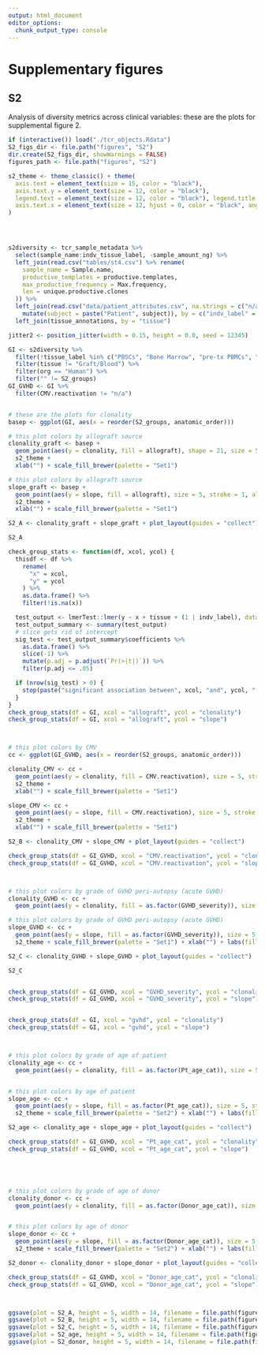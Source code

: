 ```yaml
---
output: html_document
editor_options: 
  chunk_output_type: console
---
```


# Supplementary figures
## S2

Analysis of diversity metrics across clinical variables: these are the plots for supplemental figure 2.
```R
if (interactive()) load("./tcr_objects.Rdata")
S2_figs_dir <- file.path("figures", "S2")
dir.create(S2_figs_dir, showWarnings = FALSE)
figures_path <- file.path("figures", "S2")

s2_theme <- theme_classic() + theme(
  axis.text = element_text(size = 15, color = "black"),
  axis.text.y = element_text(size = 12, color = "black"),
  legend.text = element_text(size = 12, color = "black"), legend.title = element_text(size = 15, color = "black"), axis.title = element_text(size = 15, color = "black", face = "bold"),
  axis.text.x = element_text(size = 12, hjust = 0, color = "black", angle = -30)
)




s2diversity <- tcr_sample_metadata %>%
  select(sample_name:indv_tissue_label, -sample_amount_ng) %>%
  left_join(read.csv("tables/st4.csv") %>% rename(
    sample_name = Sample.name,
    productive_templates = productive.templates,
    max_productive_frequency = Max.frequency,
    len = unique.productive.clones
  )) %>%
  left_join(read.csv("data/patient_attributes.csv", na.strings = c("n/a")) %>%
    mutate(subject = paste("Patient", subject)), by = c("indv_label" = "subject")) %>%
  left_join(tissue_annotations, by = "tissue")

jitter2 <- position_jitter(width = 0.15, height = 0.0, seed = 12345)

GI <- s2diversity %>%
  filter(!tissue_label %in% c("PBSCs", "Bone Marrow", "pre-tx PBMCs", "Heart", "Kidney", "mLN")) %>%
  filter(tissue != "Graft/Blood") %>%
  filter(org == "Human") %>%
  filter("" != S2_groups)
GI_GVHD <- GI %>%
  filter(CMV.reactivation != "n/a")


# these are the plots for clonality
basep <- ggplot(GI, aes(x = reorder(S2_groups, anatomic_order)))

# this plot colors by allograft source
clonality_graft <- basep +
  geom_point(aes(y = clonality, fill = allograft), shape = 21, size = 5, stroke = 1, alpha = .8, position = jitter2) +
  s2_theme +
  xlab("") + scale_fill_brewer(palette = "Set1")

# this plot colors by allograft source
slope_graft <- basep +
  geom_point(aes(y = slope, fill = allograft), size = 5, stroke = 1, alpha = .8, position = jitter2, shape = 21) +
  s2_theme +
  xlab("") + scale_fill_brewer(palette = "Set1")

S2_A <- clonality_graft + slope_graft + plot_layout(guides = "collect")

S2_A

check_group_stats <- function(df, xcol, ycol) {
  thisdf <- df %>%
    rename(
      "x" = xcol,
      "y" = ycol
    ) %>%
    as.data.frame() %>%
    filter(!is.na(x))

  test_output <- lmerTest::lmer(y ~ x + tissue + (1 | indv_label), data = thisdf)
  test_output_summary <- summary(test_output)
  # slice gets rid of intercept
  sig_test <- test_output_summary$coefficients %>%
    as.data.frame() %>%
    slice(-1) %>%
    mutate(p.adj = p.adjust(`Pr(>|t|)`)) %>%
    filter(p.adj <= .05)

  if (nrow(sig_test) > 0) {
    stop(paste("significant association between", xcol, "and", ycol, "found!"))
  }
}
check_group_stats(df = GI, xcol = "allograft", ycol = "clonality")
check_group_stats(df = GI, xcol = "allograft", ycol = "slope")



# this plot colors by CMV
cc <- ggplot(GI_GVHD, aes(x = reorder(S2_groups, anatomic_order)))

clonality_CMV <- cc +
  geom_point(aes(y = clonality, fill = CMV.reactivation), size = 5, stroke = 1, alpha = .8, position = jitter2, shape = 21) +
  s2_theme +
  xlab("") + scale_fill_brewer(palette = "Set1")

slope_CMV <- cc +
  geom_point(aes(y = slope, fill = CMV.reactivation), size = 5, stroke = 1, alpha = .8, position = jitter2, shape = 21) +
  s2_theme +
  xlab("") + scale_fill_brewer(palette = "Set1")

S2_B <- clonality_CMV + slope_CMV + plot_layout(guides = "collect")

check_group_stats(df = GI_GVHD, xcol = "CMV.reactivation", ycol = "clonality")
check_group_stats(df = GI_GVHD, xcol = "CMV.reactivation", ycol = "slope")



# this plot colors by grade of GVHD peri-autopsy (acute GVHD)
clonality_GVHD <- cc +
  geom_point(aes(y = clonality, fill = as.factor(GVHD_severity)), size = 5, stroke = 1, alpha = .8, position = jitter2, shape = 21) + s2_theme + labs(fill = "GVHD \nseverity") + xlab("") + scale_fill_brewer(palette = "Set1")

# this plot colors by grade of GVHD peri-autopsy (acute GVHD)
slope_GVHD <- cc +
  geom_point(aes(y = slope, fill = as.factor(GVHD_severity)), size = 5, stroke = 1, alpha = .8, position = jitter2, shape = 21) +
  s2_theme + scale_fill_brewer(palette = "Set1") + xlab("") + labs(fill = "GVHD \nseverity")

S2_C <- clonality_GVHD + slope_GVHD + plot_layout(guides = "collect")

S2_C


check_group_stats(df = GI_GVHD, xcol = "GVHD_severity", ycol = "clonality")
check_group_stats(df = GI_GVHD, xcol = "GVHD_severity", ycol = "slope")


check_group_stats(df = GI, xcol = "gvhd", ycol = "clonality")
check_group_stats(df = GI, xcol = "gvhd", ycol = "slope")



# this plot colors by grade of age of patient
clonality_age <- cc +
  geom_point(aes(y = clonality, fill = as.factor(Pt_age_cat)), size = 5, stroke = 1, alpha = .8, position = jitter2, shape = 21) + s2_theme + labs(fill = "Pt_age_cat") + xlab("") + scale_fill_brewer(palette = "Set2")


# this plot colors by age of patient
slope_age <- cc +
  geom_point(aes(y = slope, fill = as.factor(Pt_age_cat)), size = 5, stroke = 1, alpha = .8, position = jitter2, shape = 21) +
  s2_theme + scale_fill_brewer(palette = "Set2") + xlab("") + labs(fill = "Pt_age_cat")

S2_age <- clonality_age + slope_age + plot_layout(guides = "collect")

check_group_stats(df = GI_GVHD, xcol = "Pt_age_cat", ycol = "clonality")
check_group_stats(df = GI_GVHD, xcol = "Pt_age_cat", ycol = "slope")





# this plot colors by grade of age of donor
clonality_donor <- cc +
  geom_point(aes(y = clonality, fill = as.factor(Donor_age_cat)), size = 5, stroke = 1, alpha = .8, position = jitter2, shape = 21) + s2_theme + labs(fill = "Donor_age_cat") + xlab("") + scale_fill_brewer(palette = "Set2")


# this plot colors by age of donor
slope_donor <- cc +
  geom_point(aes(y = slope, fill = as.factor(Donor_age_cat)), size = 5, stroke = 1, alpha = .8, position = jitter2, shape = 21) +
  s2_theme + scale_fill_brewer(palette = "Set2") + xlab("") + labs(fill = "Donor_age_cat")

S2_donor <- clonality_donor + slope_donor + plot_layout(guides = "collect")

check_group_stats(df = GI_GVHD, xcol = "Donor_age_cat", ycol = "clonality")
check_group_stats(df = GI_GVHD, xcol = "Donor_age_cat", ycol = "slope")



ggsave(plot = S2_A, height = 5, width = 14, filename = file.path(figures_path, "S2A_by_graft.pdf"))
ggsave(plot = S2_B, height = 5, width = 14, filename = file.path(figures_path, "S2B_by_CMV.pdf"))
ggsave(plot = S2_C, height = 5, width = 14, filename = file.path(figures_path, "S2C_by_GVHD.pdf"))
ggsave(plot = S2_age, height = 5, width = 14, filename = file.path(figures_path, "S2D_by_pt_age.pdf"))
ggsave(plot = S2_donor, height = 5, width = 14, filename = file.path(figures_path, "S2E_by_donor_age.pdf"))

```
